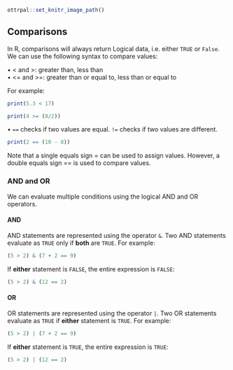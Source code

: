 ```r
ottrpal::set_knitr_image_path()
```

## Comparisons

In R, comparisons will always return Logical data, i.e. either `TRUE` or `False`. We can use the following syntax to compare values:

• < and >: greater than, less than \
• <= and >=: greater than or equal to, less than or equal to 

For example:

```r
print(5.3 < 17)
```

```r
print(4 >= (8/2))
```

• `==` checks if two values are equal. `!=` checks if two values are different.

```r
print(2 == (10 - 8))
```

Note that a single equals sign = can be used to assign values. However, a double equals sign == is used to compare values.

### AND and OR

We can evaluate multiple conditions using the logical AND and OR operators. 

#### AND

AND statements are represented using the operator `&`. Two AND statements evaluate as `TRUE` only if **both** are `TRUE`. For example:

```r
(5 > 2) & (7 + 2 == 9)
```

If **either** statement is `FALSE`, the entire expression is `FALSE`:

```r
(5 > 2) & (12 == 2)
```

#### OR

OR statements are represented using the operator `|`. Two OR statements evaluate as `TRUE` if **either** statement is `TRUE`. For example:

```r
(5 > 2) | (7 + 2 == 9)
```

If **either** statement is `TRUE`, the entire expression is `TRUE`:

```r
(5 > 2) | (12 == 2)
```